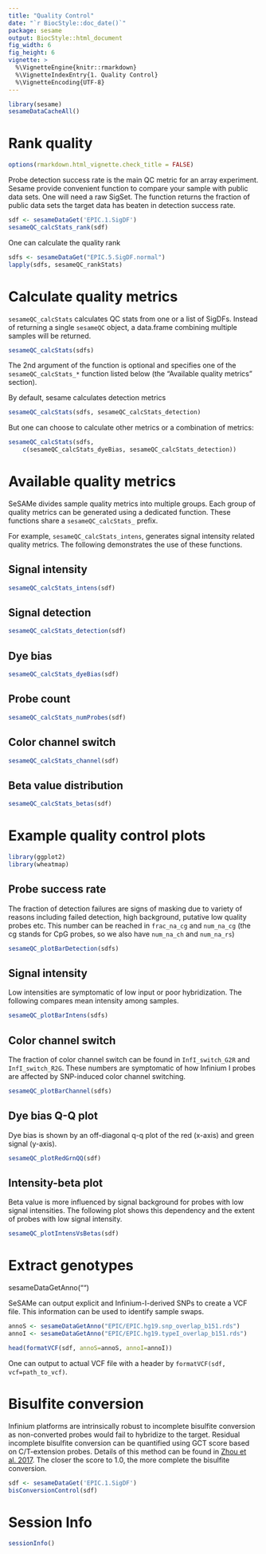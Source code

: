 ```yaml
---
title: "Quality Control"
date: "`r BiocStyle::doc_date()`"
package: sesame
output: BiocStyle::html_document
fig_width: 6
fig_height: 6
vignette: >
  %\VignetteEngine{knitr::rmarkdown}
  %\VignetteIndexEntry{1. Quality Control}
  %\VignetteEncoding{UTF-8}
---
```


```r
library(sesame)
sesameDataCacheAll()
```

# Rank quality

```r
options(rmarkdown.html_vignette.check_title = FALSE)
```

Probe detection success rate is the main QC metric for an array
experiment.
Sesame provide convenient function to compare your sample with
public data sets. One will need a raw SigSet. The function returns
the fraction of public data sets the target data has beaten in
detection success rate.

```r
sdf <- sesameDataGet('EPIC.1.SigDF')
sesameQC_calcStats_rank(sdf)
```

One can calculate the quality rank
```r
sdfs <- sesameDataGet("EPIC.5.SigDF.normal")
lapply(sdfs, sesameQC_rankStats)
```

# Calculate quality metrics

`sesameQC_calcStats` calculates QC stats from one or a list of SigDFs. Instead
of returning a single `sesameQC` object, a data.frame combining multiple
samples will be returned.

```r
sesameQC_calcStats(sdfs)
```

The 2nd argument of the function is optional and specifies one of the
`sesameQC_calcStats_*` function listed below (the "Available quality metrics"
section).

By default, sesame calculates detection metrics

```r
sesameQC_calcStats(sdfs, sesameQC_calcStats_detection)
```

But one can choose to calculate other metrics or a combination of metrics:

```r
sesameQC_calcStats(sdfs,
    c(sesameQC_calcStats_dyeBias, sesameQC_calcStats_detection))
```

# Available quality metrics

SeSAMe divides sample quality metrics into multiple groups. Each group of
quality metrics can be generated using a dedicated function. These functions
share a `sesameQC_calcStats_` prefix.

For example, `sesameQC_calcStats_intens`, generates signal intensity related
quality metrics. The following demonstrates the use of these functions.

## Signal intensity

```r
sesameQC_calcStats_intens(sdf)
```

## Signal detection

```r
sesameQC_calcStats_detection(sdf)
```

## Dye bias

```r
sesameQC_calcStats_dyeBias(sdf)
```

## Probe count

```r
sesameQC_calcStats_numProbes(sdf)
```

## Color channel switch

```r
sesameQC_calcStats_channel(sdf)
```

## Beta value distribution

```r
sesameQC_calcStats_betas(sdf)
```

# Example quality control plots

```r
library(ggplot2)
library(wheatmap)
```

## Probe success rate

The fraction of detection failures are signs of masking due to variety of
reasons including failed detection, high background, putative low quality
probes etc. This number can be reached in `frac_na_cg` and `num_na_cg` (the cg
stands for CpG probes, so we also have `num_na_ch` and `num_na_rs`)

```r
sesameQC_plotBarDetection(sdfs)
```

## Signal intensity

Low intensities are symptomatic of low input or poor hybridization.
The following compares mean intensity among samples.

```r
sesameQC_plotBarIntens(sdfs)
```

## Color channel switch

The fraction of color channel switch can be found in 
`InfI_switch_G2R` and `InfI_switch_R2G`. These numbers are 
symptomatic of how Infinium I probes are affected by SNP-induced
color channel switching.

```r
sesameQC_plotBarChannel(sdfs) 
```

## Dye bias Q-Q plot

Dye bias is shown by an off-diagonal q-q plot of the red (x-axis) and green
signal (y-axis).

```r
sesameQC_plotRedGrnQQ(sdf)
```

## Intensity-beta plot

Beta value is more influenced by signal background for probes with low signal
intensities. The following plot shows this dependency and the extent of probes
with low signal intensity.

```r
sesameQC_plotIntensVsBetas(sdf)
```

# Extract genotypes

sesameDataGetAnno("")

SeSAMe can output explicit and Infinium-I-derived SNPs to create a VCF file.
This information can be used to identify sample swaps.

```r
annoS <- sesameDataGetAnno("EPIC/EPIC.hg19.snp_overlap_b151.rds")
annoI <- sesameDataGetAnno("EPIC/EPIC.hg19.typeI_overlap_b151.rds")
```

```r
head(formatVCF(sdf, annoS=annoS, annoI=annoI))
```

One can output to actual VCF file with a header by `formatVCF(sdf,
vcf=path_to_vcf)`.

# Bisulfite conversion

Infinium platforms are intrinsically robust to incomplete bisulfite conversion
as non-converted probes would fail to hybridize to the target. Residual
incomplete bisulfite conversion can be quantified using GCT score based on
C/T-extension probes. Details of this method can be found in
[Zhou et al. 2017](https://academic.oup.com/nar/article/45/4/e22/2290930).
The closer the score to 1.0, the more complete the bisulfite conversion.

```r
sdf <- sesameDataGet('EPIC.1.SigDF')
bisConversionControl(sdf)
```

# Session Info

```r
sessionInfo()
```